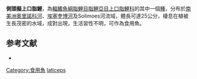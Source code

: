 {{Speciesbox
| status = NE
| status_system = IUCN3.1
| genus = Anostomoides
| species = laticeps
| authority = [[Eigenmann|Eigenmann]], 1912
| synonyms = *''Schizodontopsis laticeps''<br /><small>Eigenmann, 1912</small>
*''Laemolyta laticeps''<br /><small>Eigenmann, 1912</small>
}}
'''側頭擬上口脂鯉'''，為[[輻鰭魚綱|輻鰭魚綱]][[脂鯉目|脂鯉目]][[脂鯉亞目|脂鯉亞目]][[上口脂鯉科|上口脂鯉科]]的其中一個[[種|種]]，分布於[[南美洲|南美洲]][[奧里諾科河|奧里諾科河]]、[[埃塞奎博河|埃塞奎博河]]及Solimoes河流域，體長可達25公分，棲息在植被生長茂密的水域，成對出現，生活習性不明，可作為食用魚。

==参考文献==
{{refbegin}}
*{{FishBase_species|genus=Anostomoides |species=laticeps|year=2013|month=8}}
{{refend}}
{{Taxonbar|from=Q6416235}}

[[Category:食用魚|Category:食用魚]]
[[Category:擬上口脂鯉屬|laticeps]]


{{魚類小作品}}